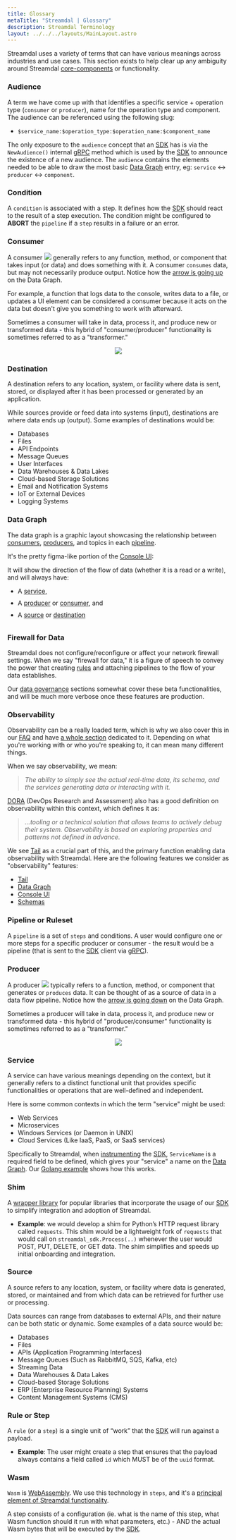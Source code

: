 ```yaml
---
title: Glossary
metaTitle: "Streamdal | Glossary"
description: Streamdal Terminology
layout: ../../../layouts/MainLayout.astro
---
```



<Changes />

Streamdal uses a variety of terms that can have various meanings across 
industries and use cases. This section exists to help clear up any ambiguity 
around Streamdal [core-components](/en/core-components/overview/) or 
functionality.

### <span class="pkeyword">Audience</span>

A term we have come up with that identifies a specific service + operation 
type (`consumer` or `producer`), name for the operation type and component. 
The audience can be referenced using the following slug:
  - `$service_name:$operation_type:$operation_name:$component_name`

The only exposure to the `audience` concept that an 
[SDK](/en/core-components/sdk/) has is via the `NewAudience()` internal 
[gRPC](/en/engineering/grpc/) method which is used by the 
[SDK](/en/core-components/sdk/) to announce the existence of a new audience. 
The `audience` contains the elements needed to be able to draw the most basic 
[Data Graph](/en/core-components/console-ui/#data-graph) entry, eg: `service` ↔ `producer` ↔ 
`component`.

### <span class="pkeyword">Condition</span>

A `condition` is associated with a step. It defines how the 
[SDK](/en/core-components/sdk/) should react to the result of a step 
execution. The condition might be configured to **ABORT** the `pipeline` if a 
`step` results in a failure or an error.

### <span class="pkeyword">Consumer</span>

A consumer <img src={consumer_icon} class="inlineimg" /> generally refers to 
any function, method, or component that takes input (or data) and does 
something with it. A consumer `consumes` data, but may not necessarily 
produce output. Notice how the [arrow is going up](/en/resources-support/faq/#19-what-are-the-numbers-on-the-lines-between-my-services-and-backends) on the Data Graph.


For example, a function that logs data to the console, writes data to a file, 
or updates a UI element can be considered a consumer because it acts on the 
data but doesn't give you something to work with afterward.

Sometimes a consumer will take in data, process it, and produce new or 
transformed data - this hybrid of "consumer/producer" functionality is 
sometimes referred to as a "transformer."

<center><img src={consumer} /></center>

### <span class="pkeyword">Destination</span>
A destination refers to any location, system, or facility where data is sent, 
stored, or displayed after it has been processed or generated by an application. 

While sources provide or feed data into systems (input), destinations are where 
data ends up (output). Some examples of destinations would be:

- Databases
- Files
- API Endpoints
- Message Queues
- User Interfaces
- Data Warehouses & Data Lakes
- Cloud-based Storage Solutions
- Email and Notification Systems
- IoT or External Devices
- Logging Systems

### <span class="pkeyword">Data Graph</span>

The data graph is a graphic layout showcasing the relationship between 
<a href="/en/resources-support/glossary#consumer" class="pkeyword">consumers</a>, 
<a href="/en/resources-support/glossary#producer" class="pkeyword">producers</a>, 
and topics in each <a href="/en/resources-support/glossary#pipeline" class="pkeyword">pipeline</a>.

It's the pretty figma-like portion of the [Console UI](/en/core-components/console-ui/):

<RichImg src={datagraph} alt="Streamdal Data Graph" style="border-radius: 5px;" />

It will show the direction of the flow of data (whether it is a read or a 
write), and will always have:

<div>
    <ul>
        <li style="padding-bottom: 10px;">A <a href="/en/resources-support/glossary#service" class="pkeyword">service</a>,</li>
        <li style="padding-bottom: 10px;">A <a href="/en/resources-support/glossary#producer" class="pkeyword">producer</a> or <a href="/en/resources-support/glossary#consumer" class="pkeyword">consumer</a>, and</li>
        <li style="padding-bottom: 10px;">A <a href="/en/resources-support/glossary#source" class="pkeyword">source</a> or <a href="/en/resources-support/glossary#consumer" class="pkeyword">destination</a></li>
    </ul>
</div>


### <span class="pkeyword">Firewall for Data</span>

Streamdal does not configure/reconfigure or affect your network firewall 
settings. When we say "firewall for data," it is a figure of speech to convey 
the power that creating <a href="/en/resources-support/glossary#rule-or-step" class="pkeyword">rules</a> and attaching pipelines to the flow of your 
data establishes. 

Our [data governance](/en/data-governance/overview/) sections somewhat cover 
these beta functionalities, and will be much more verbose once these features 
are production.

### <span class="pkeyword">Observability</span>

Observability can be a really loaded term, which is why we also cover this in 
our [FAQ](/en/resources-support/faq/) and have [a whole section](/en/engineering/observability/) 
dedicated to it. Depending on what you're working with or who you're speaking 
to, it can mean many different things. 

When we say observability, we mean:  
> _The ability to simply see the actual real-time data, its schema, and the 
services generating data or interacting with it._

[DORA](https://dora.dev/devops-capabilities/technical/monitoring-and-observability/#:~:text=Observability%20is%20tooling%20or%20a%20technical%20solution%20that%20allows%20teams%20to%20actively%20debug%20their%20system.%20Observability%20is%20based%20on%20exploring%20properties%20and%20patterns%20not%20defined%20in%20advance.) 
(DevOps Research and Assessment) also has a good definition on observability 
within this context, which defines it as:  
  
> _...tooling or a technical solution that allows teams to actively debug their 
system. Observability is based on exploring properties and patterns not defined 
in advance._

We see [Tail](/en/guides/tail/) as a crucial part of this, and the primary 
function enabling data observability with Streamdal. Here are the following 
features we consider as "observability" features:

- [Tail](/en/guides/tail/)
- [Data Graph](/en/core-components/console-ui#data-graph)
- [Console UI](/en/core-components/console-ui/)
- [Schemas](/en/core-components/overview/#console-ui-the-observability-command-center)


### <span class="pkeyword">Pipeline</span> or <span class="pkeyword">Ruleset</span>

A `pipeline` is a set of `steps` and conditions. A user would configure one or 
more steps for a specific producer or consumer - the result would be a pipeline 
(that is sent to the [SDK](/en/core-components/sdk/) client via [gRPC](/en/engineering/grpc/)).


### <span class="pkeyword">Producer</span> 
A producer <img src={producer_icon} class="inlineimg" />  typically refers to a 
function, method, or component that generates or `produces` data. It can be 
thought of as a source of data in a data flow pipeline. Notice how the 
[arrow is going down](/en/resources-support/faq/#19-what-are-the-numbers-on-the-lines-between-my-services-and-backends) on the Data Graph.

Sometimes a producer will take in data, process it, and produce new or 
transformed data - this hybrid of "producer/consumer" functionality is 
sometimes referred to as a "transformer."

<center><img src={producer} /></center>

### <span class="pkeyword">Service</span>

A service can have various meanings depending on the context, but it generally 
refers to a distinct functional unit that provides specific functionalities or 
operations that are well-defined and independent.

Here is some common contexts in which the term "service" might be used:

- Web Services
- Microservices
- Windows Services (or Daemon in UNIX)
- Cloud Services (Like IaaS, PaaS, or SaaS services)

Specifically to Streamdal, when [instrumenting](/en/guides/instrumentation/) 
the [SDK](/en/core-components/sdk/), `ServiceName` is a required field to be 
defined, which gives your "service" a name on the 
[Data Graph](/en/core-components/console-ui#data-graph). Our 
[Golang example](/en/core-components/sdk/#golang-sdk-example) shows how this 
works.

### <span class="pkeyword">Shim</span>

A [wrapper library](/en/core-components/libraries-shims/) for popular libraries 
that incorporate the usage of our [SDK](/en/core-components/sdk/) to simplify 
integration and adoption of Streamdal.

- **Example**: we would develop a shim for Python’s HTTP request library called 
`requests`. This shim would be a lightweight fork of `requests` that would call 
on `streamdal_sdk.Process(..)` whenever the user would POST, PUT, DELETE, or GET 
data. The shim simplifies and speeds up initial onboarding and integration.

### <span class="pkeyword">Source</span>

A source refers to any location, system, or facility where data is generated, 
stored, or maintained and from which data can be retrieved for further use or 
processing. 

Data sources can range from databases to external APIs, and their nature can be 
both static or dynamic. Some examples of a data source would be:

- Databases
- Files
- APIs (Application Programming Interfaces)
- Message Queues (Such as RabbitMQ, SQS, Kafka, etc)
- Streaming Data
- Data Warehouses & Data Lakes
- Cloud-based Storage Solutions
- ERP (Enterprise Resource Planning) Systems
- Content Management Systems (CMS)

### <span class="pkeyword">Rule</span> or <span class="pkeyword">Step</span>

A `rule` (or a `step`) is a single unit of “work” that the 
[SDK](/en/core-components/sdk/) will run against a payload.
- **Example**: The user might create a step that ensures that the payload always 
contains a field called `id` which MUST be of the `uuid` format.

### <span class="pkeyword">Wasm</span>

`Wasm` is <a href="https://webassembly.org/" target="_blank">WebAssembly</a>. 
We use this technology in `steps`, and it's a 
[principal element of Streamdal functionality](/en/resources-support/faq/#16-what-role-does-wasm-play-in-streamdal). 

A step consists of a configuration 
(ie. what is the name of this step, what <span class="pkeyword">Wasm</span> 
function should it run with what parameters, etc.) - AND the actual Wasm bytes 
that will be executed by the [SDK](/en/core-components/sdk/).

